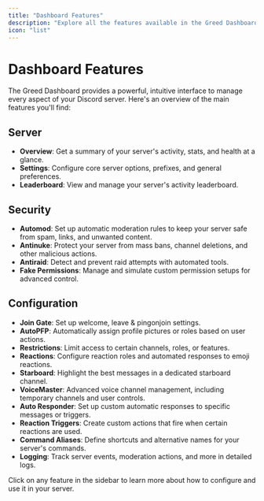 ```yaml
---
title: "Dashboard Features"
description: "Explore all the features available in the Greed Dashboard."
icon: "list"
---
```


# Dashboard Features

The Greed Dashboard provides a powerful, intuitive interface to manage every aspect of your Discord server. Here's an overview of the main features you'll find:

## Server

- **Overview**: Get a summary of your server's activity, stats, and health at a glance.
- **Settings**: Configure core server options, prefixes, and general preferences.
- **Leaderboard**: View and manage your server's activity leaderboard.

## Security

- **Automod**: Set up automatic moderation rules to keep your server safe from spam, links, and unwanted content.
- **Antinuke**: Protect your server from mass bans, channel deletions, and other malicious actions.
- **Antiraid**: Detect and prevent raid attempts with automated tools.
- **Fake Permissions**: Manage and simulate custom permission setups for advanced control.

## Configuration

- **Join Gate**: Set up welcome, leave & pingonjoin settings.
- **AutoPFP**: Automatically assign profile pictures or roles based on user actions.
- **Restrictions**: Limit access to certain channels, roles, or features.
- **Reactions**: Configure reaction roles and automated responses to emoji reactions.
- **Starboard**: Highlight the best messages in a dedicated starboard channel.
- **VoiceMaster**: Advanced voice channel management, including temporary channels and user controls.
- **Auto Responder**: Set up custom automatic responses to specific messages or triggers.
- **Reaction Triggers**: Create custom actions that fire when certain reactions are used.
- **Command Aliases**: Define shortcuts and alternative names for your server's commands.
- **Logging**: Track server events, moderation actions, and more in detailed logs.

<Note>
Click on any feature in the sidebar to learn more about how to configure and use it in your server.
</Note> 